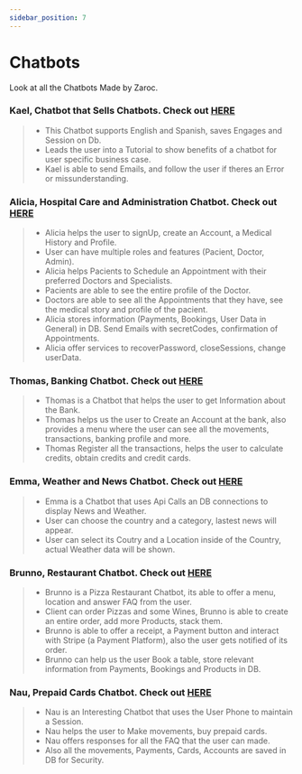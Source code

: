 ```yaml
---
sidebar_position: 7
---
```


# Chatbots


Look at all the Chatbots Made by Zaroc.

<Tabs>
<TabItem value="Web" label="Web">

### Kael, Chatbot that Sells Chatbots. Check out [**HERE**](https://mizar-contasti.github.io/Kael/)

> - This Chatbot supports English and Spanish, saves Engages and Session on Db.
> - Leads the user into a Tutorial to show benefits of a chatbot for user specific business case.
> - Kael is able to send Emails, and follow the user if theres an Error or missunderstanding.

### Alicia, Hospital Care and Administration Chatbot. Check out [**HERE**](https://mizar-contasti.github.io/Alicia/)

> - Alicia helps the user to signUp, create an Account, a Medical History and Profile.
> - User can have multiple roles and features (Pacient, Doctor, Admin).
> - Alicia helps Pacients to Schedule an Appointment with their preferred Doctors and Specialists.
> - Pacients are able to see the entire profile of the Doctor.
> - Doctors are able to see all the Appointments that they have, see the medical story and profile of the pacient.
> - Alicia stores information (Payments, Bookings, User Data in General) in DB. Send Emails with secretCodes, confirmation of Appointments.
> - Alicia offer services to recoverPassword, closeSessions, change userData.

### Thomas, Banking Chatbot. Check out [**HERE**](https://misaelbastidas.github.io/Thomas/)

> - Thomas is a Chatbot that helps the user to get Information about the Bank.
> - Thomas helps us the user to Create an Account at the bank, also provides a menu where the user can see all the movements, transactions, banking profile and more.
> - Thomas Register all the transactions, helps the user to calculate credits, obtain credits and credit cards.

</TabItem>
<TabItem value="webApp" label="WebApp">

### Emma, Weather and News Chatbot. Check out [**HERE**](https://mizar-contasti.github.io/Emma/)

> - Emma is a Chatbot that uses Api Calls an DB connections to display News and Weather.
> - User can choose the country and a category, lastest news will appear.
> - User can select its Coutry and a Location inside of the Country, actual Weather data will be shown.

</TabItem>

<TabItem value="facebook" label="Facebook Messenger">

### Brunno, Restaurant Chatbot. Check out [**HERE**](https://www.facebook.com/CodexCeleste)

> - Brunno is a Pizza Restaurant Chatbot, its able to offer a menu, location and answer FAQ from the user.
> - Client can order Pizzas and some Wines, Brunno is able to create an entire order, add more Products, stack them.
> - Brunno is able to offer a receipt, a Payment button and interact with Stripe (a Payment Platform), also the user gets notified of its order.
> - Brunno can help us the user Book a table, store relevant information from Payments, Bookings and Products in DB.

</TabItem>

<TabItem value="whatsApp" label="WhatsApp">

### Nau, Prepaid Cards Chatbot. Check out [**HERE**](https://api.whatsapp.com/send/?phone=525586179277=&text=Hey)

> - Nau is an Interesting Chatbot that uses the User Phone to maintain a Session.
> - Nau helps the user to Make movements, buy prepaid cards.
> - Nau offers responses for all the FAQ that the user can made.
> - Also all the movements, Payments, Cards, Accounts are saved in DB for Security.

</TabItem>

</Tabs>
